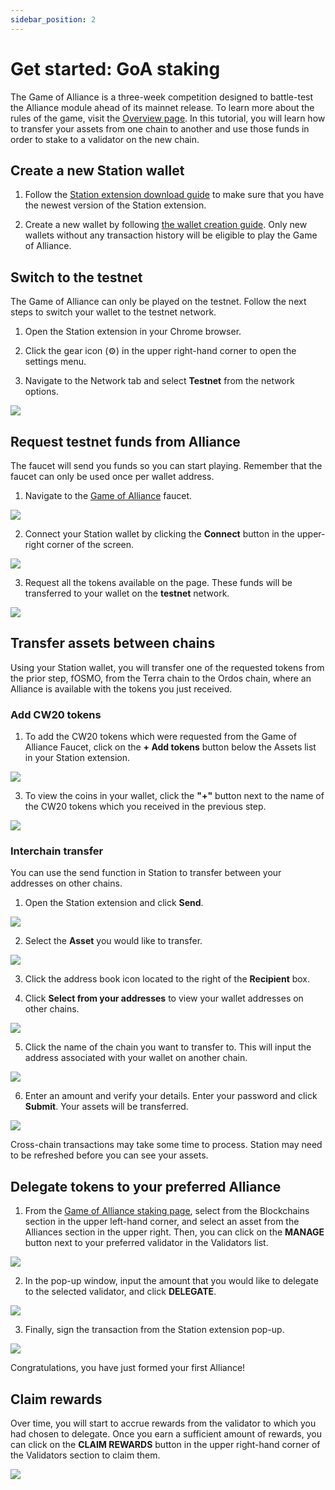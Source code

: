 ```yaml
---
sidebar_position: 2
---
```



# Get started: GoA staking

The Game of Alliance is a three-week competition designed to battle-test the Alliance module ahead of its mainnet release. To learn more about the rules of the game, visit the [Overview page](./overview.mdx). In this tutorial, you will learn how to transfer your assets from one chain to another and use those funds in order to stake to a validator on the new chain.

## Create a new Station wallet

1. Follow the [Station extension download guide](https://docs.terra.money/learn/station/download/station-extension) to make sure that you have the newest version of the Station extension. 

2. Create a new wallet by following [the wallet creation guide](https://docs.terra.money/learn/station/download/station-extension#create-a-wallet). Only new wallets without any transaction history will be eligible to play the Game of Alliance. 

## Switch to the testnet

The Game of Alliance can only be played on the testnet. Follow the next steps to switch your wallet to the testnet network.

1. Open the Station extension in your Chrome browser.

2. Click the gear icon (⚙) in the upper right-hand corner to open the settings menu. 

3. Navigate to the Network tab and select **Testnet** from the network options.

<img className="readme-img-sm" src="/img/user-guide/testnet.png" />

## Request testnet funds from Alliance

The faucet will send you funds so you can start playing. Remember that the faucet can only be used once per wallet address. 

1. Navigate to the [Game of Alliance](https://game-of-alliance.pages.dev/faucet) faucet.

<img className="readme-img-md" src="/img/user-guide/goa_faucet.png" />

2. Connect your Station wallet by clicking the **Connect** button in the upper-right corner of the screen.

<img className="readme-img-sm" src="/img/user-guide/connect_wallet.png" />

3. Request all the tokens available on the page. These funds will be transferred to your wallet on the **testnet** network.

<img className="readme-img-md" src="/img/user-guide/request_tokens.gif" />

## Transfer assets between chains

Using your Station wallet, you will transfer one of the requested tokens from the prior step, fOSMO, from the Terra chain to the Ordos chain, where an Alliance is available with the tokens you just received.

### Add CW20 tokens

1. To add the CW20 tokens which were requested from the Game of Alliance Faucet, click on the **+ Add tokens** button below the Assets list in your Station extension.

<img className="readme-img-sm" src="/img/user-guide/manage_tokens.png" />

3. To view the coins in your wallet, click the **"+"** button next to the name of the CW20 tokens which you received in the previous step. 

<img className="readme-img-sm" src="/img/user-guide/add_tokens.png" />

### Interchain transfer

You can use the send function in Station to transfer between your addresses on other chains. 

1. Open the Station extension and click **Send**.

<img className="readme-img-sm" src="/img/transfer/1-send.png" />

2. Select the **Asset** you would like to transfer. 

<img className="readme-img-sm" src="/img/transfer/2-send.png" />

3. Click the address book icon located to the right of the **Recipient** box. 

4. Click **Select from your addresses** to view your wallet addresses on other chains. 

<img className="readme-img-sm" src="/img/transfer/3-address.png"/>

5. Click the name of the chain you want to transfer to. This will input the address associated with your wallet on another chain. 

<img className="readme-img-sm" src="/img/transfer/4-chain.png"/>

6. Enter an amount and verify your details. Enter your password and click **Submit**. Your assets will be transferred. 

<img className="readme-img-sm" src="/img/transfer/5-amount.png"/>

<Admonition type="info" icon="ℹ️" title="Wait time">

Cross-chain transactions may take some time to process. Station may need to be refreshed before you can see your assets. 

</Admonition>

## Delegate tokens to your preferred Alliance

1. From the [Game of Alliance staking page](https://game-of-alliance.pages.dev/staking), select from the Blockchains section in the upper left-hand corner, and select an asset from the Alliances section in the upper right. Then, you can click on the **MANAGE** button next to your preferred validator in the Validators list.

<img className="readme-img-lg" src="/img/user-guide/stake_token.png" />

2. In the pop-up window, input the amount that you would like to delegate to the selected validator, and click **DELEGATE**.

<img className="readme-img-sm" src="/img/user-guide/delegate.png" />

3. Finally, sign the transaction from the Station extension pop-up.

<img className="readme-img-sm" src="/img/user-guide/sign_transaction.png" />

Congratulations, you have just formed your first Alliance!

## Claim rewards

Over time, you will start to accrue rewards from the validator to which you had chosen to delegate. Once you earn a sufficient amount of rewards, you can click on the **CLAIM REWARDS** button in the upper right-hand corner of the Validators section to claim them.

<img className="readme-img-md" src="/img/user-guide/claim_rewards.png" />
